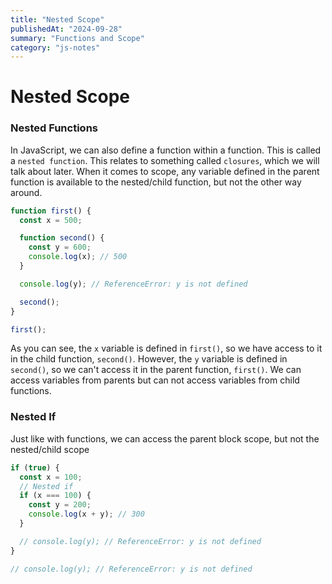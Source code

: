 ```yaml
---
title: "Nested Scope"
publishedAt: "2024-09-28"
summary: "Functions and Scope"
category: "js-notes"
---
```

# Nested Scope

### Nested Functions

In JavaScript, we can also define a function within a function. This is called a `nested function`. This relates to something called `closures`, which we will talk about later. When it comes to scope, any variable defined in the parent function is available to the nested/child function, but not the other way around.

```js
function first() {
  const x = 500;

  function second() {
    const y = 600;
    console.log(x); // 500
  }

  console.log(y); // ReferenceError: y is not defined

  second();
}

first();
```

As you can see, the `x` variable is defined in `first()`, so we have access to it in the child function, `second()`. However, the `y` variable is defined in `second()`, so we can't access it in the parent function, `first()`. We can access variables from parents but can not access variables from child functions.

### Nested If

Just like with functions, we can access the parent block scope, but not the nested/child scope

```JavaScript
if (true) {
  const x = 100;
  // Nested if
  if (x === 100) {
    const y = 200;
    console.log(x + y); // 300
  }

  // console.log(y); // ReferenceError: y is not defined
}

// console.log(y); // ReferenceError: y is not defined

```
